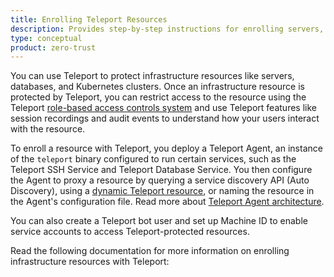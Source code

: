 ```yaml
---
title: Enrolling Teleport Resources
description: Provides step-by-step instructions for enrolling servers, databases, and other infrastructure resources with your Teleport cluster.
type: conceptual
product: zero-trust
---
```


You can use Teleport to protect infrastructure resources like servers,
databases, and Kubernetes clusters. Once an infrastructure resource is protected
by Teleport, you can restrict access to the resource using the Teleport
[role-based access controls
system](../admin-guides/access-controls/access-controls.mdx) and use Teleport
features like session recordings and audit events to understand how your users
interact with the resource.

To enroll a resource with Teleport, you deploy a Teleport Agent, an instance of
the `teleport` binary configured to run certain services, such as the Teleport
SSH Service and Teleport Database Service. You then configure the Agent to proxy
a resource by querying a service discovery API (Auto Discovery), using a
[dynamic Teleport
resource](../zero-trust-access/infrastructure-as-code/infrastructure-as-code.mdx), or
naming the resource in the Agent's configuration file. Read more about [Teleport
Agent architecture](../reference/architecture/agents.mdx).

You can also create a Teleport bot user and set up Machine ID to enable service
accounts to access Teleport-protected resources.

Read the following documentation for more information on enrolling
infrastructure resources with Teleport:

<DocCardList />
